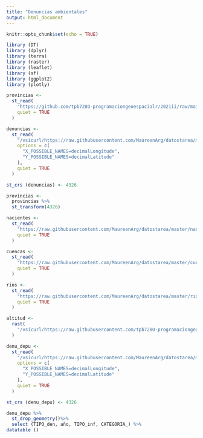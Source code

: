 ```yaml
---
title: "Denuncias ambientales"
output: html_document
---
```


```r
knitr::opts_chunk$set(echo = TRUE)
```

```r
library (DT)
library (dplyr)
library (terra)
library (raster)
library (leaflet)
library (sf)
library (ggplot2)
library (plotly)
```

```r
provincias <-
  st_read(
    "https://github.com/tpb728O-programaciongeoespacialr/2021ii/raw/main/datos/ign/delimitacion-territorial-administrativa/provincias.geojson",
    quiet = TRUE
  )
```


```r
denuncias <-
  st_read(
    "/vsicurl/https://raw.githubusercontent.com/MaureenArg/datostarea/master/denuncias.csv",
    options = c(
      "X_POSSIBLE_NAMES=decimalLongitude",
      "Y_POSSIBLE_NAMES=decimalLatitude"
    ),
    quiet = TRUE
  )
```
```r
st_crs (denuncias) <- 4326
```

```r
provincias <-
  provincias %>%
  st_transform(4326)
```

```r
nacientes <-
  st_read(
    "https://raw.githubusercontent.com/MaureenArg/datostarea/master/nacientes.geojson",
    quiet = TRUE
  )
```

```r
cuencas <-
  st_read(
    "https://raw.githubusercontent.com/MaureenArg/datostarea/master/cuencas.geojson",
    quiet = TRUE
  )
```

```r
rios <-
  st_read(
    "https://raw.githubusercontent.com/MaureenArg/datostarea/master/rios.geojson",
    quiet = TRUE
  )
```

```r
altitud <-
  rast(
    "/vsicurl/https://raw.githubusercontent.com/tpb728O-programaciongeoespacialr/2021ii/master/datos/worldclim/altitud.tif"
  )
```


```r
denu_depu <-
  st_read(
    "/vsicurl/https://raw.githubusercontent.com/MaureenArg/datostarea/master/denu_depu.csv",
    options = c(
      "X_POSSIBLE_NAMES=decimalLongitude",
      "Y_POSSIBLE_NAMES=decimalLatitude"
    ),
    quiet = TRUE
  )
```

```r
st_crs (denu_depu) <- 4326
```

```r
denu_depu %>%
  st_drop_geometry()%>%
  select (TIPO_den, año, TIPO_inf, CATEGORIA_) %>%
datatable ()
```


